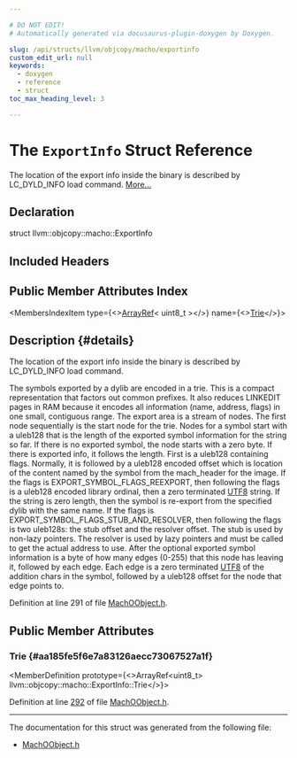 ```yaml
---

# DO NOT EDIT!
# Automatically generated via docusaurus-plugin-doxygen by Doxygen.

slug: /api/structs/llvm/objcopy/macho/exportinfo
custom_edit_url: null
keywords:
  - doxygen
  - reference
  - struct
toc_max_heading_level: 3

---
```





# The `ExportInfo` Struct Reference

<DoxygenPage pluginConfig={pluginConfig}>

The location of the export info inside the binary is described by LC&#95;DYLD&#95;INFO load command. <a href="#details">More...</a>

## Declaration

<CodeBlock>struct llvm::objcopy::macho::ExportInfo</CodeBlock>

## Included Headers

<IncludesList>
<IncludesListItem
  filePath="ObjCopy/MachO/MachOObject.h"
  permalink="/docs/api/files/lib/lib/objcopy/lib/objcopy/macho/machoobject-h"
  isLocal="true" />
</IncludesList>

## Public Member Attributes Index

<MembersIndex>

<MembersIndexItem
  type={<><a href="/docs/api/classes/llvm/arrayref">ArrayRef</a>&lt; uint8&#95;t &gt;</>}
  name={<><a href="#aa185fe5f6e7a83126aecc73067527a1f">Trie</a></>}>
</MembersIndexItem>

</MembersIndex>

## Description {#details}

The location of the export info inside the binary is described by LC&#95;DYLD&#95;INFO load command.

The symbols exported by a dylib are encoded in a trie. This is a compact representation that factors out common prefixes. It also reduces LINKEDIT pages in RAM because it encodes all information (name, address, flags) in one small, contiguous range. The export area is a stream of nodes. The first node sequentially is the start node for the trie. Nodes for a symbol start with a uleb128 that is the length of the exported symbol information for the string so far. If there is no exported symbol, the node starts with a zero byte. If there is exported info, it follows the length. First is a uleb128 containing flags. Normally, it is followed by a uleb128 encoded offset which is location of the content named by the symbol from the mach&#95;header for the image. If the flags is EXPORT&#95;SYMBOL&#95;FLAGS&#95;REEXPORT, then following the flags is a uleb128 encoded library ordinal, then a zero terminated <a href="/docs/api/namespaces/llvm/#ad9748bf198e8fae8a64c80a0720d4012">UTF8</a> string. If the string is zero length, then the symbol is re-export from the specified dylib with the same name. If the flags is EXPORT&#95;SYMBOL&#95;FLAGS&#95;STUB&#95;AND&#95;RESOLVER, then following the flags is two uleb128s: the stub offset and the resolver offset. The stub is used by non-lazy pointers. The resolver is used by lazy pointers and must be called to get the actual address to use. After the optional exported symbol information is a byte of how many edges (0-255) that this node has leaving it, followed by each edge. Each edge is a zero terminated <a href="/docs/api/namespaces/llvm/#ad9748bf198e8fae8a64c80a0720d4012">UTF8</a> of the addition chars in the symbol, followed by a uleb128 offset for the node that edge points to.

Definition at line 291 of file <a href="/docs/api/files/lib/lib/objcopy/lib/objcopy/macho/machoobject-h">MachOObject.h</a>.

<SectionDefinition>

## Public Member Attributes

### Trie {#aa185fe5f6e7a83126aecc73067527a1f}

<MemberDefinition
  prototype={<>ArrayRef&lt;uint8&#95;t&gt; llvm::objcopy::macho::ExportInfo::Trie</>}>

Definition at line <a href="/docs/api/files/lib/lib/objcopy/lib/objcopy/macho/machoobject-h/#l00292">292</a> of file <a href="/docs/api/files/lib/lib/objcopy/lib/objcopy/macho/machoobject-h">MachOObject.h</a>.
</MemberDefinition>

</SectionDefinition>

<hr/>

The documentation for this struct was generated from the following file:

<ul>
<li><a href="/docs/api/files/lib/lib/objcopy/lib/objcopy/macho/machoobject-h">MachOObject.h</a></li>
</ul>

</DoxygenPage>

